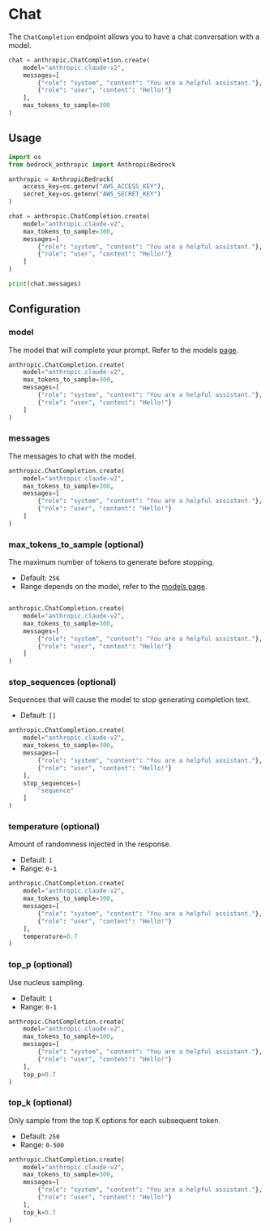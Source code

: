 # Chat

The `ChatCompletion` endpoint allows you to have a chat conversation with a model.

```python
chat = anthropic.ChatCompletion.create(
    model="anthropic.claude-v2",
    messages=[
        {"role": "system", "content": "You are a helpful assistant."},
        {"role": "user", "content": "Hello!"}
    ],
    max_tokens_to_sample=300
)
```

## Usage

```python
import os
from bedrock_anthropic import AnthropicBedrock

anthropic = AnthropicBedrock(
    access_key=os.getenv("AWS_ACCESS_KEY"),
    secret_key=os.getenv("AWS_SECRET_KEY")
)

chat = anthropic.ChatCompletion.create(
    model="anthropic.claude-v2",
    max_tokens_to_sample=300,
    messages=[
        {"role": "system", "content": "You are a helpful assistant."},
        {"role": "user", "content": "Hello!"}
    ]
)

print(chat.messages)
```

## Configuration

### model

The model that will complete your prompt. Refer to the models [page](/python/models).

```python {2}
anthropic.ChatCompletion.create(
    model="anthropic.claude-v2",
    max_tokens_to_sample=300,
    messages=[
        {"role": "system", "content": "You are a helpful assistant."},
        {"role": "user", "content": "Hello!"}
    ]
)
```

### messages

The messages to chat with the model.

```python {4-7}
anthropic.ChatCompletion.create(
    model="anthropic.claude-v2",
    max_tokens_to_sample=300,
    messages=[
        {"role": "system", "content": "You are a helpful assistant."},
        {"role": "user", "content": "Hello!"}
    ]
)
```

### max_tokens_to_sample (optional)

The maximum number of tokens to generate before stopping.

- Default: `256`
- Range depends on the model, refer to the [models page](/python/models).

```python {3}

anthropic.ChatCompletion.create(
    model="anthropic.claude-v2",
    max_tokens_to_sample=300,
    messages=[
        {"role": "system", "content": "You are a helpful assistant."},
        {"role": "user", "content": "Hello!"}
    ]
)
```

### stop_sequences (optional)

Sequences that will cause the model to stop generating completion text.

- Default: `[]`

```python {8-10}
anthropic.ChatCompletion.create(
    model="anthropic.claude-v2",
    max_tokens_to_sample=300,
    messages=[
        {"role": "system", "content": "You are a helpful assistant."},
        {"role": "user", "content": "Hello!"}
    ],
    stop_sequences=[
        "sequence"
    ]
)
```

### temperature (optional)

Amount of randomness injected in the response.

- Default: `1`
- Range: `0-1`

```python {8}
anthropic.ChatCompletion.create(
    model="anthropic.claude-v2",
    max_tokens_to_sample=300,
    messages=[
        {"role": "system", "content": "You are a helpful assistant."},
        {"role": "user", "content": "Hello!"}
    ],
    temperature=0.7
)
```

### top_p (optional)

Use nucleus sampling.

- Default: `1`
- Range: `0-1`

```python {8}
anthropic.ChatCompletion.create(
    model="anthropic.claude-v2",
    max_tokens_to_sample=300,
    messages=[
        {"role": "system", "content": "You are a helpful assistant."},
        {"role": "user", "content": "Hello!"}
    ],
    top_p=0.7
)
```

### top_k (optional)

Only sample from the top K options for each subsequent token.

- Default: `250`
- Range: `0-500`

```python {8}
anthropic.ChatCompletion.create(
    model="anthropic.claude-v2",
    max_tokens_to_sample=300,
    messages=[
        {"role": "system", "content": "You are a helpful assistant."},
        {"role": "user", "content": "Hello!"}
    ],
    top_k=0.7
)
```
